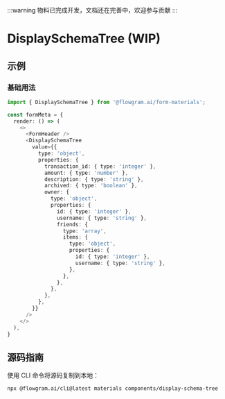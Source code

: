 
:::warning
物料已完成开发，文档还在完善中，欢迎参与贡献
:::

# DisplaySchemaTree (WIP)

## 示例

### 基础用法

<BasicStory />

```typescript pure title="form-meta.tsx"
import { DisplaySchemaTree } from '@flowgram.ai/form-materials';

const formMeta = {
  render: () => (
    <>
      <FormHeader />
      <DisplaySchemaTree
        value={{
          type: 'object',
          properties: {
            transaction_id: { type: 'integer' },
            amount: { type: 'number' },
            description: { type: 'string' },
            archived: { type: 'boolean' },
            owner: {
              type: 'object',
              properties: {
                id: { type: 'integer' },
                username: { type: 'string' },
                friends: {
                  type: 'array',
                  items: {
                    type: 'object',
                    properties: {
                      id: { type: 'integer' },
                      username: { type: 'string' },
                    },
                  },
                },
              },
            },
          },
        }}
      />
    </>
  ),
}
```

## 源码指南

<SourceCode
  href="https://github.com/bytedance/flowgram.ai/tree/main/packages/materials/form-materials/src/components/display-schema-tree"
/>

使用 CLI 命令将源码复制到本地：

```bash
npx @flowgram.ai/cli@latest materials components/display-schema-tree
```
